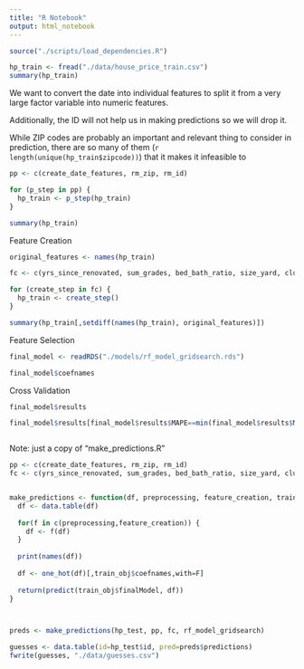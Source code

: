 ```yaml
---
title: "R Notebook"
output: html_notebook
---
```


```r
source("./scripts/load_dependencies.R")
```

```r
hp_train <- fread("./data/house_price_train.csv")
summary(hp_train)
```

We want to convert the date into individual features to split it from a very large factor variable into numeric features.

Additionally, the ID will not help us in making predictions so we will drop it.

While ZIP codes are probably an important and relevant thing to consider in prediction, there are so many of them (`r length(unique(hp_train$zipcode))`) that it makes it infeasible to 


```r
pp <- c(create_date_features, rm_zip, rm_id)

for (p_step in pp) {
  hp_train <- p_step(hp_train)
}

summary(hp_train)
```

Feature Creation


```r

original_features <- names(hp_train)

fc <- c(yrs_since_renovated, sum_grades, bed_bath_ratio, size_yard, cluster_loc)

for (create_step in fc) {
  hp_train <- create_step()
}

summary(hp_train[,setdiff(names(hp_train), original_features)])


```

Feature Selection


```r
final_model <- readRDS("./models/rf_model_gridsearch.rds")

final_model$coefnames
```

Cross Validation

```r
final_model$results

final_model$results[final_model$results$MAPE==min(final_model$results$MAPE),]
```

```r

```

Note: just a copy of "make_predictions.R"

```r
pp <- c(create_date_features, rm_zip, rm_id)
fc <- c(yrs_since_renovated, sum_grades, bed_bath_ratio, size_yard, cluster_loc)


make_predictions <- function(df, preprocessing, feature_creation, train_obj) {
  df <- data.table(df)
  
  for(f in c(preprocessing,feature_creation)) {
    df <- f(df)
  }
  
  print(names(df))
  
  df <- one_hot(df)[,train_obj$coefnames,with=F]
  
  return(predict(train_obj$finalModel, df))
}



preds <- make_predictions(hp_test, pp, fc, rf_model_gridsearch)

guesses <- data.table(id=hp_test$id, pred=preds$predictions)
fwrite(guesses, "./data/guesses.csv")
```

